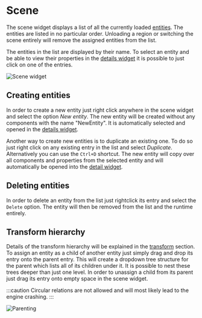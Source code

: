 # Scene 

The scene widget displays a list of all the currently loaded [entities](../entity). The entities are listed in no particular order.
Unloading a region or switching the scene entirely will remove the assigned entities from the list.

The entities in the list are displayed by their name. To select an entity and be able to
view their properties in the [details widget](detailswidget) it is possible to just click on one of the entries.

![Scene widget](../media/img/widgets/scenewidget.PNG)

## Creating entities

In order to create a new entity just right click anywhere in the scene widget and select the option _New entity_.
The new entity will be created without any components with the name "NewEntity".
It is automatically selected and opened in the [details widget](detailswidget).

Another way to create new entities is to duplicate an existing one. To do so just right click on any existing entry in the list and select _Duplicate_. Alternatively you can use the `Ctrl+D` shortcut.
The new entity will copy over all components and properties from the selected entity and will automatically be opened into the [detail widget](detailswidget).

## Deleting entities

In order to delete an entity from the list just rightclick its entry and select the `Delete` option. The entity will then be removed from the list and the runtime entirely.

## Transform hierarchy

Details of the transform hierarchy will be explained in the [transform](../components/transform) section.
To assign an entity as a child of another entity just simply drag and drop its entry onto the parent entry.
This will create a dropdown tree structure for the parent which lists all of its children under it.
It is possible to nest these trees deeper than just one level.
In order to unassign a child from its parent just drag its entry onto empty space in the scene widget.

:::caution
Circular relations are not allowed and will most likely lead to the engine crashing.
:::

![Parenting](../media/gif/widgets/scene_parenting.gif)